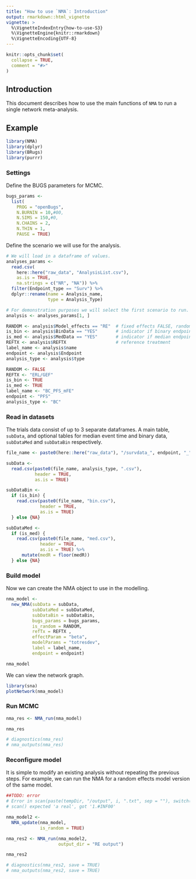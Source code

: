 ```yaml
---
title: "How to use `NMA`: Introduction"
output: rmarkdown::html_vignette
vignette: >
  %\VignetteIndexEntry{how-to-use-S3}
  %\VignetteEngine{knitr::rmarkdown}
  %\VignetteEncoding{UTF-8}
---
```


```r
knitr::opts_chunk$set(
  collapse = TRUE,
  comment = "#>"
)
```

## Introduction

This document describes how to use the main functions of `NMA` to run a single network meta-analysis.

## Example

```r
library(NMA)
library(dplyr)
library(BRugs)
library(purrr)
```

### Settings

Define the BUGS parameters for MCMC.

```r
bugs_params <-
  list(
    PROG = "openBugs",
    N.BURNIN = 10,#00,
    N.SIMS = 150,#0,
    N.CHAINS = 2,
    N.THIN = 1,
    PAUSE = TRUE)
```

Define the scenario we will use for the analysis.

```r
# We will load in a dataframe of values.
analyses_params <-
  read.csv(
    here::here("raw_data", "AnalysisList.csv"),
    as.is = TRUE,
    na.strings = c("NR", "NA")) %>% 
  filter(Endpoint_type == "Surv") %>% 
  dplyr::rename(name = Analysis_name,
                type = Analysis_Type)

```

```r
# For demonstration purposes we will select the first scenario to run.
analysis <- analyses_params[1, ]

RANDOM <- analysis$Model_effects == "RE"  # fixed effects FALSE, random effects TRUE
is_bin <- analysis$BinData == "YES"       # indicator if binary endpoint data
is_med <- analysis$MedData == "YES"       # indicator if median endpoint data
REFTX <- analysis$REFTX                   # reference treatment
label_name <- analysis$name
endpoint <- analysis$Endpoint
analysis_type <- analysis$type
```

```r
RANDOM <- FALSE
REFTX <- "ERL/GEF"
is_bin <- TRUE
is_med <- TRUE
label_name <- "BC_PFS_mFE"
endpoint <- "PFS"
analysis_type <- "BC"
```


### Read in datasets

The trials data consist of up to 3 separate dataframes.
A main table, `subData`, and optional tables for median event time and binary data, `subDataMed` and `subDataBin` respectively.

```r
file_name <- paste0(here::here("raw_data"), "/survdata_", endpoint, "_")

subData <-
  read.csv(paste0(file_name, analysis_type, ".csv"),
           header = TRUE,
           as.is = TRUE)

subDataBin <-
  if (is_bin) {
    read.csv(paste0(file_name, "bin.csv"),
             header = TRUE,
             as.is = TRUE)
  } else {NA}

subDataMed <-
  if (is_med) {
    read.csv(paste0(file_name, "med.csv"),
             header = TRUE,
             as.is = TRUE) %>% 
      mutate(medR = floor(medR))
  } else {NA}
```


### Build model

Now we can create the NMA object to use in the modelling.

```r
nma_model <-
  new_NMA(subData = subData,
          subDataMed = subDataMed,
          subDataBin = subDataBin,
          bugs_params = bugs_params,
          is_random = RANDOM,
          refTx = REFTX ,
          effectParam = "beta",
          modelParams = "totresdev",
          label = label_name,
          endpoint = endpoint)

nma_model
```

We can view the network graph.

```r
library(sna)
plotNetwork(nma_model)
```


### Run MCMC

```r
nma_res <- NMA_run(nma_model)

nma_res

# diagnostics(nma_res)
# nma_outputs(nma_res)
```

### Reconfigure model

It is simple to modify an existing analysis without repeating the previous steps.
For example, we can run the NMA for a random effects model version of the same model.

```r
##TODO: error 
# Error in scan(paste(tempDir, "/output", i, ".txt", sep = ""), switch(cmdtypes[i], : 
# scan() expected 'a real', got '1.#INF00'

nma_model2 <-
  NMA_update(nma_model,
             is_random = TRUE)

nma_res2 <- NMA_run(nma_model2,
                    output_dir = "RE output")

nma_res2

# diagnostics(nma_res2, save = TRUE)
# nma_outputs(nma_res2, save = TRUE)
```
